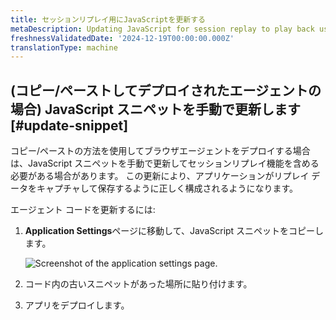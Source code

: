 ```yaml
---
title: セッションリプレイ用にJavaScriptを更新する
metaDescription: Updating JavaScript for session replay to play back user interactions and improve page performance.
freshnessValidatedDate: '2024-12-19T00:00:00.000Z'
translationType: machine
---
```


## (コピー/ペーストしてデプロイされたエージェントの場合) JavaScript スニペットを手動で更新します [#update-snippet]

コピー/ペーストの方法を使用してブラウザエージェントをデプロイする場合は、JavaScript スニペットを手動で更新してセッションリプレイ機能を含める必要がある場合があります。 この更新により、アプリケーションがリプレイ データをキャプチャして保存するように正しく構成されるようになります。

エージェント コードを更新するには:

1. <DNT>**Application Settings**</DNT>ページに移動して、JavaScript スニペットをコピーします。

   <img title="Copy/paste installation method" alt="Screenshot of the application settings page." src="/images/browser_screenshot-full_Application-settings-page.webp" />

2. コード内の古いスニペットがあった場所に貼り付けます。

3. アプリをデプロイします。